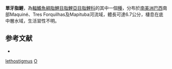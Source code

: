{{Speciesbox 
| taxon = Odontostoechus lethostigmus
| status = NE
| status_system = IUCN3.1
| authority =  [[Gomes|Gomes]], 1947
| synonyms = *''Othonocheirodus lethostigmus''<br /><small>Gomes, 1947</small>
}}
'''單牙脂鯉'''，為[[輻鰭魚綱|輻鰭魚綱]][[脂鯉目|脂鯉目]][[脂鯉亞目|脂鯉亞目]][[脂鯉科|脂鯉科]]的其中一個[[種|種]]，分布於[[南美洲|南美洲]][[巴西|巴西]]南部Maquiné、Tres Forquilhas及Mapituba河流域，體長可達6.7公分，棲息在底中層水域，生活習性不明。

== 参考文献 ==
{{refbegin}}
*{{FishBase_species|genus=Odontostoechus|species=lethostigmus|year=2014|month=1}}
{{refend}}

{{Taxonbar|from=Q3757166}}

[[Category:單牙脂鯉屬|lethostigmus]]
[[Category:1947年描述的鱼类|O]]

{{魚類小作品}}